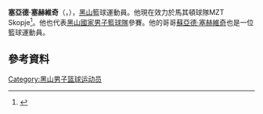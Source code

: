 '''塞亞德·塞赫維奇'''（{{lang-sr|'''Sead Šehović'''}}，{{bd|1989年|8月22日}}），[[黑山|黑山]]籃球運動員。他現在效力於馬其頓球隊MZT Skopje<ref>{{cite news|title=MZT Skopje Aerodrom inked Sead Šehović|url=http://www.abaliga.com/a6921/News/MZT_Skopje_Aerodrom_inked_Sead_Sehovic.html|accessdate=30 December 2013|newspaper=Abaliga.com|deadurl=yes|archiveurl=https://archive.is/20131230212848/http://www.abaliga.com/a6921/News/MZT_Skopje_Aerodrom_inked_Sead_Sehovic.html|archivedate=2013年12月30日}}</ref>。他也代表[[黑山國家男子籃球隊|黑山國家男子籃球隊]]參賽。他的哥哥[[蘇亞德·塞赫維奇|蘇亞德·塞赫維奇]]也是一位籃球運動員。

==參考資料== 
{{reflist}}

{{Authority control}}
{{DEFAULTSORT:Šehović, Sead}}
[[Category:黑山男子篮球运动员|Category:黑山男子篮球运动员]]